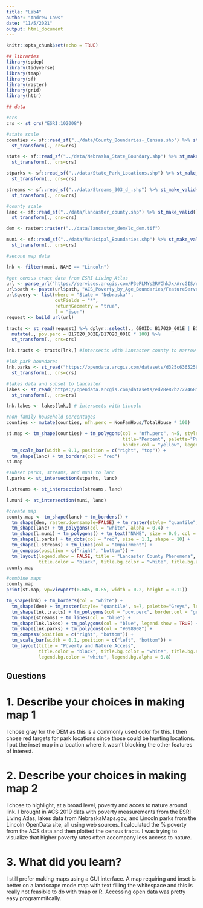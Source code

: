 ```yaml
---
title: "Lab4"
author: "Andrew Laws"
date: "11/5/2021"
output: html_document
---
```


```r
knitr::opts_chunk$set(echo = TRUE)

## libraries
library(spdep)
library(tidyverse)
library(tmap)
library(sf)
library(raster)
library(grid)
library(httr)

## data

#crs
crs <- st_crs("ESRI:102008")

#state scale
counties <- sf::read_sf("../data/County_Boundaries-_Census.shp") %>% st_make_valid() %>% 
  st_transform(., crs=crs)

state <- sf::read_sf("../data/Nebraska_State_Boundary.shp") %>% st_make_valid() %>% 
  st_transform(., crs=crs)

stparks <- sf::read_sf("../data/State_Park_Locations.shp") %>% st_make_valid() %>% 
  st_transform(., crs=crs)

streams <- sf::read_sf("../data/Streams_303_d_.shp") %>% st_make_valid() %>% 
  st_transform(., crs=crs)

#county scale
lanc <- sf::read_sf("../data/lancaster_county.shp") %>% st_make_valid() %>% 
  st_transform(., crs=crs)

dem <- raster::raster("../data/lancaster_dem/lc_dem.tif")

muni <- sf::read_sf("../data/Municipal_Boundaries.shp") %>% st_make_valid() %>% 
  st_transform(., crs=crs)

#second map data

lnk <- filter(muni, NAME == "Lincoln")

#get census tract data from ESRI Living Atlas
url <- parse_url("https://services.arcgis.com/P3ePLMYs2RVChkJx/ArcGIS/rest/services")
url$path <- paste(url$path, "ACS_Poverty_by_Age_Boundaries/FeatureServer/2/query", sep = "/")
url$query <- list(where = "State = 'Nebraska'",
                  outFields = "*",                  
                  returnGeometry = "true",                  
                  f = "json")
request <- build_url(url)

tracts <- st_read(request) %>% dplyr::select(., GEOID: B17020_001E | B17020_002E | geometry) %>% 
  mutate(., pov.perc = B17020_002E/B17020_001E * 100) %>%
  st_transform(., crs=crs)

lnk.tracts <- tracts[lnk,] #intersects with Lancaster county to narrow dataset

#lnk park boundares
lnk.parks <- st_read("https://opendata.arcgis.com/datasets/d325c636525642f2b98bbebd37e22201_0.geojson") %>% #data from Lincoln OpenData
  st_transform(., crs=crs)

#lakes data and subset to Lancaster
lakes <- st_read("https://opendata.arcgis.com/datasets/ed78e82b2727468f91cb3bc1f49f0042_2.geojson") %>% #data from NE OpenData
  st_transform(., crs=crs)

lnk.lakes <- lakes[lnk,] # intersects with Lincoln
```

```r
#non family household percentages
counties <- mutate(counties, nfh.perc = NonFamHous/TotalHouse * 100)

st.map <- tm_shape(counties) + tm_polygons(col = "nfh.perc", n=5, style="jenks",
                                           title="Percent", palette="PuBu",
                                           border.col = "yellow", legend.show = FALSE) +
  tm_scale_bar(width = 0.1, position = c("right", "top")) +
  tm_shape(lanc) + tm_borders(col = "red")
st.map
```

```r
#subset parks, streams, and muni to lanc
l.parks <- st_intersection(stparks, lanc)

l.streams <- st_intersection(streams, lanc)

l.muni <- st_intersection(muni, lanc)

#create map
county.map <- tm_shape(lanc) + tm_borders() + 
  tm_shape(dem, raster.downsample=FALSE) + tm_raster(style= "quantile", n=7, palette="Greys") +
  tm_shape(lanc) + tm_polygons(col = "white", alpha = 0.4) +
  tm_shape(l.muni) + tm_polygons() + tm_text("NAME", size = 0.9, col = "blue") +
  tm_shape(l.parks) + tm_dots(col = "red", size = 1.1, shape = 10) +
  tm_shape(l.streams) + tm_lines(col = "Impairment") +
  tm_compass(position = c("right", "bottom")) +
  tm_layout(legend.show = FALSE, title = "Lancaster County Phenomena", title.position = c("left", "top"), 
            title.color = "black", title.bg.color = "white", title.bg.alpha = 0.8)
county.map
```

```r
#combine maps
county.map
print(st.map, vp=viewport(0.605, 0.85, width = 0.2, height = 0.11))
```

```r
tm_shape(lnk) + tm_borders(col = "white") +
  tm_shape(dem) + tm_raster(style= "quantile", n=7, palette="Greys", legend.show = FALSE) + 
  tm_shape(lnk.tracts) + tm_polygons(col = "pov.perc", border.col = "gray", title = "% in Poverty", alpha = 0.9) +
  tm_shape(streams) + tm_lines(col = "blue") +
  tm_shape(lnk.lakes) + tm_polygons(col = "blue", legend.show = TRUE) + 
  tm_shape(lnk.parks) + tm_polygons(col = "#098908") +
  tm_compass(position = c("right", "bottom")) +
  tm_scale_bar(width = 0.1, position = c("left", "bottom")) +
  tm_layout(title = "Poverty and Nature Access", 
            title.color = "black", title.bg.color = "white", title.bg.alpha = 0.8,
            legend.bg.color = "white", legend.bg.alpha = 0.8)

```

## Questions
# 1. Describe your choices in making map 1
I chose gray for the DEM as this is a commonly used color for this. I then chose red targets for park locations since those could be hunting locations. I put the inset map in a location where it wasn't blocking the other features of interest.

# 2. Describe your choices in making map 2
I chose to highlight, at a broad level, poverty and acces to nature around link. I brought in ACS 2019 data with poverty measurements from the ESRI Living Atlas, lakes data from NebraskaMaps.gov, and Lincoln parks from the Lincoln OpenData site, all using web sources. I calculated the % poverty from the ACS data and then plotted the census tracts. I was trying to visualize that higher poverty rates often accompany less access to nature. 

# 3. What did you learn?
I still prefer making maps using a GUI interface. A map requiring and inset is better on a landscape mode map with text filling the whitespace and this is really not feasible to do with tmap or R. Accessing open data was pretty easy programmitcally. 